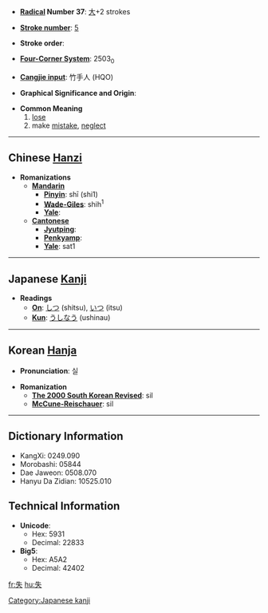 * '''[[Wiktionary:Chinese radical index| Radical]] Number 37''': [[Wiktionary:Chinese radical index 大|大]]+2 strokes

* '''[[Wiktionary:Chinese total strokes index|Stroke number]]''': [[Wiktionary:Chinese total strokes index 5|5]]

* '''Stroke order''': 

* '''[[Wiktionary:Chinese four corner index|Four-Corner System]]''': 2503<sub>0</sub>

* '''[[Wiktionary:Chinese Cangjie index|Cangjie input]]''': 竹手人 (HQO)

* '''Graphical Significance and Origin''': 

* '''Common Meaning'''
*#[[lose]]
*# make [[mistake]], [[neglect]]


----

== Chinese [[Hanzi]] ==

* '''Romanizations'''
** '''[[Mandarin]]'''
*** '''[[Pinyin]]''': shī (shi1)
*** '''[[Wade-Giles]]''': shih<sup>1</sup>
*** '''[[Yale]]''': 
** '''[[Cantonese]]'''
*** '''[[Jyutping]]''':
*** '''[[Penkyamp]]''': 
*** '''[[Yale]]''': sat1

----

== Japanese [[Kanji]] ==

* '''Readings'''
** '''[[On]]''': [[しつ]] (shitsu), [[いつ]] (itsu)
** '''[[Kun]]''': [[うしなう]] (ushinau)

[[Category:Japanese kanji]]
----

== Korean [[Hanja]] ==

* '''Pronunciation''': 실

* '''Romanization'''
** '''[[The 2000 South Korean Revised Romanization|The 2000 South Korean Revised]]''': sil
** '''[[McCune-Reischauer]]''': sil

----

== Dictionary Information ==

* KangXi: 0249.090
* Morobashi: 05844
* Dae Jaweon: 0508.070
* Hanyu Da Zidian: 10525.010

== Technical Information ==

* '''Unicode''':
** Hex: 5931
** Decimal: 22833
* '''Big5''':
** Hex: A5A2
** Decimal: 42402

[[fr:失]]
[[hu:失]]
